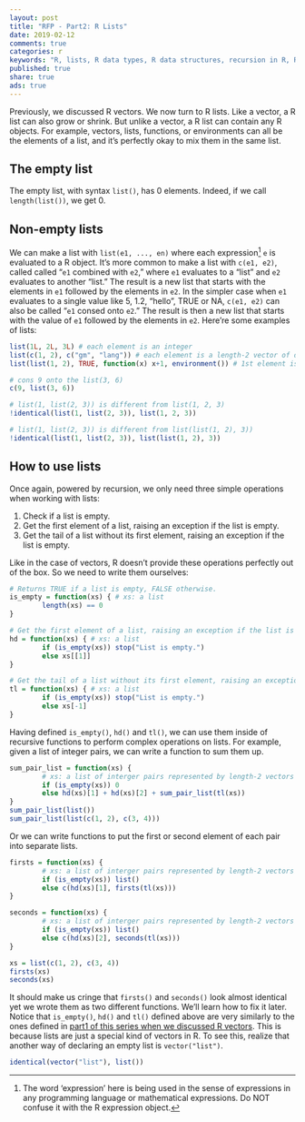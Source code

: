 ```yaml
---
layout: post
title: "RFP - Part2: R Lists"
date: 2019-02-12
comments: true
categories: r
keywords: "R, lists, R data types, R data structures, recursion in R, RFP series, R functional programming, R is a functional programming language, FP, functional programming in R, head, tail, is empty in R, check a R list is empty, R tuples, R pairs, tuples in R, pairs in R, R lists are vectors"
published: true
share: true
ads: true
---
```


Previously, we discussed R vectors. We now turn to R lists. Like a vector, a R list can also grow or shrink. But unlike a vector, a R list can contain any R objects. For example, vectors, lists, functions, or environments can all be the elements of a list, and it's perfectly okay to mix them in the same list. 

## The empty list

The empty list, with syntax `list()`, has 0 elements. Indeed, if we call `length(list())`, we get 0.

## Non-empty lists

We can make a list with `list(e1, ..., en)` where each expression[^1] `e` is evaluated to a R object. It's more common to make a list with `c(e1, e2)`, called called "`e1` combined with `e2`," where `e1` evaluates to a "list" and `e2` evaluates to another "list." The result is a new list that starts with the elements in `e1` followed by the elements in `e2`. In the simpler case when `e1` evaluates to a single value like 5, 1.2, "hello", TRUE or NA, `c(e1, e2)` can also be called "`e1` consed onto `e2`." The result is then a new list that starts with the value of `e1` followed by the elements in `e2`. Here're some examples of lists:

```r
list(1L, 2L, 3L) # each element is an integer
list(c(1, 2), c("gm", "lang")) # each element is a length-2 vector of diff. type
list(list(1, 2), TRUE, function(x) x+1, environment()) # 1st element is a list, 3rd element is a function, 4th element is an env object

# cons 9 onto the list(3, 6)
c(9, list(3, 6)) 

# list(1, list(2, 3)) is different from list(1, 2, 3)
!identical(list(1, list(2, 3)), list(1, 2, 3))

# list(1, list(2, 3)) is different from list(list(1, 2), 3))
!identical(list(1, list(2, 3)), list(list(1, 2), 3))
```

## How to use lists

Once again, powered by recursion, we only need three simple operations when working with lists:

1. Check if a list is empty. 
2. Get the first element of a list, raising an exception if the list is empty.
3. Get the tail of a list without its first element, raising an exception if the list is empty.

Like in the case of vectors, R doesn't provide these operations perfectly out of the box. So we need to write them ourselves:
```r
# Returns TRUE if a list is empty, FALSE otherwise.
is_empty = function(xs) { # xs: a list 
        length(xs) == 0
}

# Get the first element of a list, raising an exception if the list is empty.
hd = function(xs) { # xs: a list 
        if (is_empty(xs)) stop("List is empty.")
        else xs[[1]] 
}

# Get the tail of a list without its first element, raising an exception if the list is empty.
tl = function(xs) { # xs: a list 
        if (is_empty(xs)) stop("List is empty.")
        else xs[-1] 
}
```

Having defined `is_empty()`, `hd()` and `tl()`, we can use them inside of recursive functions to perform complex operations on lists. For example, given a list of integer pairs, we can write a function to sum them up. 
```r
sum_pair_list = function(xs) {
        # xs: a list of interger pairs represented by length-2 vectors c(i1, i2)
        if (is_empty(xs)) 0
        else hd(xs)[1] + hd(xs)[2] + sum_pair_list(tl(xs))
}
sum_pair_list(list())
sum_pair_list(list(c(1, 2), c(3, 4)))
```

Or we can write functions to put the first or second element of each pair into separate lists.
```r
firsts = function(xs) {
        # xs: a list of interger pairs represented by length-2 vectors c(i1, i2)
        if (is_empty(xs)) list()
        else c(hd(xs)[1], firsts(tl(xs)))
}

seconds = function(xs) {
        # xs: a list of interger pairs represented by length-2 vectors c(i1, i2)
        if (is_empty(xs)) list()
        else c(hd(xs)[2], seconds(tl(xs)))
}

xs = list(c(1, 2), c(3, 4))
firsts(xs)
seconds(xs)
```

It should make us cringe that `firsts()` and `seconds()` look almost identical yet we wrote them as two different functions. We'll learn how to fix it later. Notice that `is_empty()`, `hd()` and `tl()` defined above are very similarly to the ones defined in [part1 of this series when we discussed R vectors](https://masterr.org/r/RFP-part1-vectors/). This is because lists are just a special kind of vectors in R. To see this, realize that another way of declaring an empty list is `vector("list")`.
```r
identical(vector("list"), list())
```


[^1]: The word 'expression' here is being used in the sense of expressions in any programming language or mathematical expressions. Do NOT confuse it with the R expression object. 
